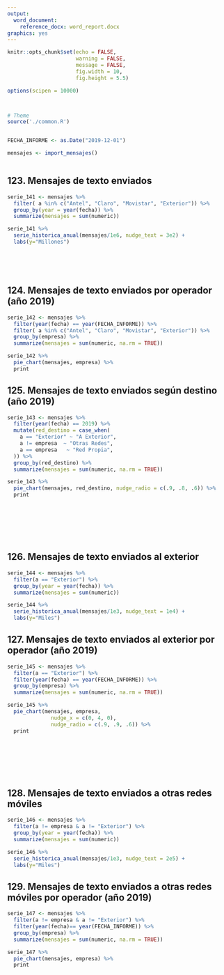 ```yaml
---
output:
  word_document:
    reference_docx: word_report.docx
graphics: yes
---
```


```r
knitr::opts_chunk$set(echo = FALSE, 
                      warning = FALSE,
                      message = FALSE,
                      fig.width = 10, 
                      fig.height = 5.5)

options(scipen = 10000)



# Theme
source('./common.R')


FECHA_INFORME <- as.Date("2019-12-01")

mensajes <- import_mensajes()



```




## 123. Mensajes de texto enviados
```r
serie_141 <- mensajes %>% 
  filter( a %in% c("Antel", "Claro", "Movistar", "Exterior")) %>% 
  group_by(year = year(fecha)) %>% 
  summarize(mensajes = sum(numeric))

serie_141 %>% 
  serie_historica_anual(mensajes/1e6, nudge_text = 3e2) +
  labs(y="Millones")
```

<br />

<br />

## 124. Mensajes de texto enviados por operador (año 2019)
```r
serie_142 <- mensajes %>%
  filter(year(fecha) == year(FECHA_INFORME)) %>% 
  filter( a %in% c("Antel", "Claro", "Movistar", "Exterior")) %>% 
  group_by(empresa) %>% 
  summarize(mensajes = sum(numeric, na.rm = TRUE))

serie_142 %>% 
  pie_chart(mensajes, empresa) %>% 
  print

```

## 125. Mensajes de texto enviados según destino (año 2019)
```r
serie_143 <- mensajes %>%
  filter(year(fecha) == 2019) %>% 
  mutate(red_destino = case_when(
    a == "Exterior" ~ "A Exterior",
    a != empresa  ~ "Otras Redes",
    a == empresa   ~ "Red Propia",
  )) %>% 
  group_by(red_destino) %>% 
  summarize(mensajes = sum(numeric, na.rm = TRUE))

serie_143 %>% 
  pie_chart(mensajes, red_destino, nudge_radio = c(.9, .8, .6)) %>% 
  print
```

<br />

<br />

<br />

## 126. Mensajes de texto enviados al exterior 
```r
serie_144 <- mensajes %>% 
  filter(a == "Exterior") %>% 
  group_by(year = year(fecha)) %>% 
  summarize(mensajes = sum(numeric)) 

serie_144 %>% 
  serie_historica_anual(mensajes/1e3, nudge_text = 1e4) +
  labs(y="Miles")
```

## 127. Mensajes de texto enviados al exterior por operador (año 2019)
```r
serie_145 <- mensajes %>% 
  filter(a == "Exterior") %>% 
  filter(year(fecha) == year(FECHA_INFORME)) %>% 
  group_by(empresa) %>% 
  summarize(mensajes = sum(numeric, na.rm = TRUE))

serie_145 %>% 
  pie_chart(mensajes, empresa, 
              nudge_x = c(0, 4, 0),
              nudge_radio = c(.9, .9, .6)) %>% 
  print
```

<br />

<br />

<br />

## 128. Mensajes de texto enviados a otras redes móviles
```r
serie_146 <- mensajes %>% 
  filter(a != empresa & a != "Exterior") %>% 
  group_by(year = year(fecha)) %>% 
  summarize(mensajes = sum(numeric))

serie_146 %>% 
  serie_historica_anual(mensajes/1e3, nudge_text = 2e5) +
  labs(y="Miles")

```

## 129. Mensajes de texto enviados a otras redes móviles por operador (año 2019)

```r
serie_147 <- mensajes %>% 
  filter(a != empresa & a != "Exterior") %>% 
  filter(year(fecha)== year(FECHA_INFORME)) %>% 
  group_by(empresa) %>% 
  summarize(mensajes = sum(numeric, na.rm = TRUE))

serie_147 %>% 
  pie_chart(mensajes, empresa) %>% 
  print
```

<br />

<br />

<br />

<!-- # 148. Mensajes de texto enviados a red propia -->

<!-- ```{r} -->
<!-- g_148 -->
<!-- ``` -->

<!-- # 149. Mensajes de texto enviados a red propia por operador (año 2019) -->
<!-- ```{r} -->
<!-- g_149 -->
<!-- ``` -->



